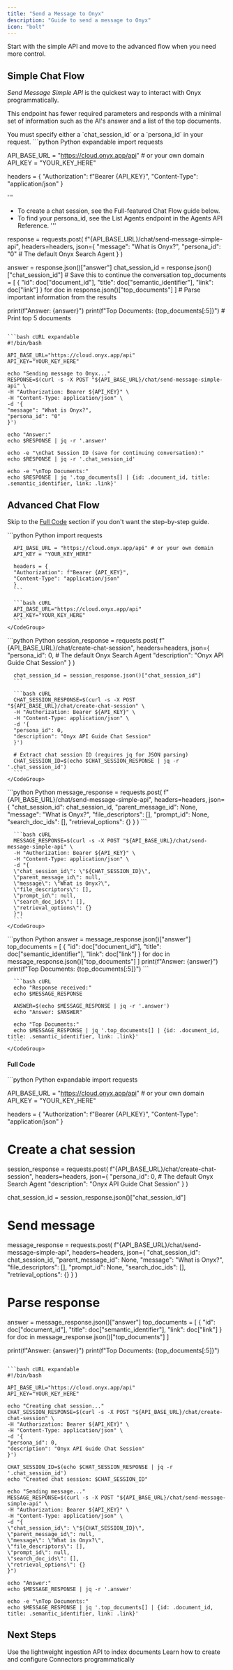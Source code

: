 ```yaml
---
title: "Send a Message to Onyx"
description: "Guide to send a message to Onyx"
icon: "bolt"
---
```


<Tip>
  Start with the simple API and move to the advanced flow when you need more control.
</Tip>

## Simple Chat Flow

*Send Message Simple API* is the quickest way to interact with Onyx programmatically.

This endpoint has fewer required parameters and responds with a minimal set of information such as the AI's answer and a
list of the top documents.

<Note>
  You must specify either a `chat_session_id` or a `persona_id` in your request.
</Note>

<CodeGroup>
  ```python Python expandable
  import requests

  API_BASE_URL = "https://cloud.onyx.app/api" # or your own domain
  API_KEY = "YOUR_KEY_HERE"

  headers = {
  "Authorization": f"Bearer {API_KEY}",
  "Content-Type": "application/json"
  }

  '''
  - To create a chat session, see the Full-featured Chat Flow guide below.
  - To find your persona_id, see the List Agents endpoint in the Agents API Reference.
  '''

  response = requests.post(
  f"{API_BASE_URL}/chat/send-message-simple-api",
  headers=headers,
  json={
  "message": "What is Onyx?",
  "persona_id": "0" # The default Onyx Search Agent
  }
  )

  answer = response.json()["answer"]
  chat_session_id = response.json()["chat_session_id"] # Save this to continue the conversation
  top_documents = [
  {
  "id": doc["document_id"],
  "title": doc["semantic_identifier"],
  "link": doc["link"]
  } for doc in response.json()["top_documents"]
  ] # Parse important information from the results

  print(f"Answer: {answer}")
  print(f"Top Documents: {top_documents[:5]}") # Print top 5 documents
  ```

  ```bash cURL expandable
  #!/bin/bash

  API_BASE_URL="https://cloud.onyx.app/api"
  API_KEY="YOUR_KEY_HERE"

  echo "Sending message to Onyx..."
  RESPONSE=$(curl -s -X POST "${API_BASE_URL}/chat/send-message-simple-api" \
  -H "Authorization: Bearer ${API_KEY}" \
  -H "Content-Type: application/json" \
  -d '{
  "message": "What is Onyx?",
  "persona_id": "0"
  }')

  echo "Answer:"
  echo $RESPONSE | jq -r '.answer'

  echo -e "\nChat Session ID (save for continuing conversation):"
  echo $RESPONSE | jq -r '.chat_session_id'

  echo -e "\nTop Documents:"
  echo $RESPONSE | jq '.top_documents[] | {id: .document_id, title: .semantic_identifier, link: .link}'
  ```
</CodeGroup>

## Advanced Chat Flow

Skip to the [Full Code](#full-code) section if you don't want the step-by-step guide.

<Steps>
  <Step title="Prepare your request">
    <CodeGroup>
      ```python Python
      import requests

      API_BASE_URL = "https://cloud.onyx.app/api" # or your own domain
      API_KEY = "YOUR_KEY_HERE"

      headers = {
      "Authorization": f"Bearer {API_KEY}",
      "Content-Type": "application/json"
      }
      ```

      ```bash cURL
      API_BASE_URL="https://cloud.onyx.app/api"
      API_KEY="YOUR_KEY_HERE"
      ```
    </CodeGroup>
  </Step>

  <Step title="Create a chat session">
    <CodeGroup>
      ```python Python
      session_response = requests.post(
      f"{API_BASE_URL}/chat/create-chat-session",
      headers=headers,
      json={
      "persona_id": 0, # The default Onyx Search Agent
      "description": "Onyx API Guide Chat Session"
      }
      )

      chat_session_id = session_response.json()["chat_session_id"]
      ```

      ```bash cURL
      CHAT_SESSION_RESPONSE=$(curl -s -X POST "${API_BASE_URL}/chat/create-chat-session" \
      -H "Authorization: Bearer ${API_KEY}" \
      -H "Content-Type: application/json" \
      -d '{
      "persona_id": 0,
      "description": "Onyx API Guide Chat Session"
      }')

      # Extract chat session ID (requires jq for JSON parsing)
      CHAT_SESSION_ID=$(echo $CHAT_SESSION_RESPONSE | jq -r '.chat_session_id')
      ```
    </CodeGroup>
  </Step>

  <Step title="Send message">
    <CodeGroup>
      ```python Python
      message_response = requests.post(
      f"{API_BASE_URL}/chat/send-message-simple-api",
      headers=headers,
      json={
      "chat_session_id": chat_session_id,
      "parent_message_id": None,
      "message": "What is Onyx?",
      "file_descriptors": [],
      "prompt_id": None,
      "search_doc_ids": [],
      "retrieval_options": {}
      }
      )
      ```

      ```bash cURL
      MESSAGE_RESPONSE=$(curl -s -X POST "${API_BASE_URL}/chat/send-message-simple-api" \
      -H "Authorization: Bearer ${API_KEY}" \
      -H "Content-Type: application/json" \
      -d "{
      \"chat_session_id\": \"${CHAT_SESSION_ID}\",
      \"parent_message_id\": null,
      \"message\": \"What is Onyx?\",
      \"file_descriptors\": [],
      \"prompt_id\": null,
      \"search_doc_ids\": [],
      \"retrieval_options\": {}
      }")
      ```
    </CodeGroup>
  </Step>

  <Step title="Parse response">
    <CodeGroup>
      ```python Python
      answer = message_response.json()["answer"]
      top_documents = [
      {
      "id": doc["document_id"],
      "title": doc["semantic_identifier"],
      "link": doc["link"]
      } for doc in message_response.json()["top_documents"]
      ]
      print(f"Answer: {answer}")
      print(f"Top Documents: {top_documents[:5]}")
      ```

      ```bash cURL
      echo "Response received:"
      echo $MESSAGE_RESPONSE

      ANSWER=$(echo $MESSAGE_RESPONSE | jq -r '.answer')
      echo "Answer: $ANSWER"

      echo "Top Documents:"
      echo $MESSAGE_RESPONSE | jq '.top_documents[] | {id: .document_id, title: .semantic_identifier, link: .link}'
      ```
    </CodeGroup>
  </Step>
</Steps>

#### Full Code

<CodeGroup>
  ```python Python expandable
  import requests

  API_BASE_URL = "https://cloud.onyx.app/api" # or your own domain
  API_KEY = "YOUR_KEY_HERE"

  headers = {
  "Authorization": f"Bearer {API_KEY}",
  "Content-Type": "application/json"
  }

  # Create a chat session
  session_response = requests.post(
  f"{API_BASE_URL}/chat/create-chat-session",
  headers=headers,
  json={
  "persona_id": 0, # The default Onyx Search Agent
  "description": "Onyx API Guide Chat Session"
  }
  )

  chat_session_id = session_response.json()["chat_session_id"]

  # Send message
  message_response = requests.post(
  f"{API_BASE_URL}/chat/send-message-simple-api",
  headers=headers,
  json={
  "chat_session_id": chat_session_id,
  "parent_message_id": None,
  "message": "What is Onyx?",
  "file_descriptors": [],
  "prompt_id": None,
  "search_doc_ids": [],
  "retrieval_options": {}
  }
  )

  # Parse response
  answer = message_response.json()["answer"]
  top_documents = [
  {
  "id": doc["document_id"],
  "title": doc["semantic_identifier"],
  "link": doc["link"]
  } for doc in message_response.json()["top_documents"]
  ]

  print(f"Answer: {answer}")
  print(f"Top Documents: {top_documents[:5]}")
  ```

  ```bash cURL expandable
  #!/bin/bash

  API_BASE_URL="https://cloud.onyx.app/api"
  API_KEY="YOUR_KEY_HERE"

  echo "Creating chat session..."
  CHAT_SESSION_RESPONSE=$(curl -s -X POST "${API_BASE_URL}/chat/create-chat-session" \
  -H "Authorization: Bearer ${API_KEY}" \
  -H "Content-Type: application/json" \
  -d '{
  "persona_id": 0,
  "description": "Onyx API Guide Chat Session"
  }')

  CHAT_SESSION_ID=$(echo $CHAT_SESSION_RESPONSE | jq -r '.chat_session_id')
  echo "Created chat session: $CHAT_SESSION_ID"

  echo "Sending message..."
  MESSAGE_RESPONSE=$(curl -s -X POST "${API_BASE_URL}/chat/send-message-simple-api" \
  -H "Authorization: Bearer ${API_KEY}" \
  -H "Content-Type: application/json" \
  -d "{
  \"chat_session_id\": \"${CHAT_SESSION_ID}\",
  \"parent_message_id\": null,
  \"message\": \"What is Onyx?\",
  \"file_descriptors\": [],
  \"prompt_id\": null,
  \"search_doc_ids\": [],
  \"retrieval_options\": {}
  }")

  echo "Answer:"
  echo $MESSAGE_RESPONSE | jq -r '.answer'

  echo -e "\nTop Documents:"
  echo $MESSAGE_RESPONSE | jq '.top_documents[] | {id: .document_id, title: .semantic_identifier, link: .link}'
  ```
</CodeGroup>

## Next Steps

<CardGroup cols={2}>
  <Card title="Guide: Use the Ingestion API" icon="upload" href="/developers/guides/index_files_ingestion_api">
    Use the lightweight ingestion API to index documents
  </Card>

  <Card title="Guide: Create a Connector" icon="link" href="/developers/guides/create_connector">
    Learn how to create and configure Connectors programmatically
  </Card>
</CardGroup>

